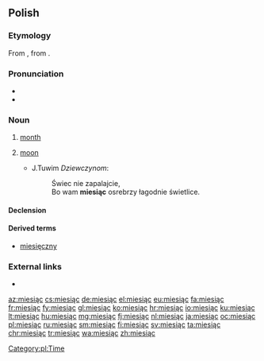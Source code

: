 ==Polish==

===Etymology===
From {{etyl|sla-pro|pl}} {{m|sla-pro|*měsęcь}}, from {{etyl|ine-pro|pl}} {{m|ine-pro|*mḗh₁n̥s}}.

===Pronunciation===
* {{IPA|/ˈmjɛɕɔn̪t͡s̪/|lang=pl}}
* {{audio|pl-miesiąc.ogg|audio|lang=pl}}

===Noun===
{{pl-noun|m}}

# [[month]]
# {{context|archaic|lang=pl}} [[moon]]
#* J.Tuwim ''Dziewczynom'':
#*: Świec nie zapalajcie,
#*: Bo wam '''miesiąc''' osrebrzy łagodnie świetlice.

====Declension====
{{pl-decl-noun-masc-inani|miesią|c|a|genp=miesięcy}}

====Derived terms====
* [[miesięczny]]

[[Category:pl:Time]]

===External links===
* {{R:PWN}}

[[az:miesiąc]]
[[cs:miesiąc]]
[[de:miesiąc]]
[[el:miesiąc]]
[[eu:miesiąc]]
[[fa:miesiąc]]
[[fr:miesiąc]]
[[fy:miesiąc]]
[[gl:miesiąc]]
[[ko:miesiąc]]
[[hr:miesiąc]]
[[io:miesiąc]]
[[ku:miesiąc]]
[[lt:miesiąc]]
[[hu:miesiąc]]
[[mg:miesiąc]]
[[fj:miesiąc]]
[[nl:miesiąc]]
[[ja:miesiąc]]
[[oc:miesiąc]]
[[pl:miesiąc]]
[[ru:miesiąc]]
[[sm:miesiąc]]
[[fi:miesiąc]]
[[sv:miesiąc]]
[[ta:miesiąc]]
[[chr:miesiąc]]
[[tr:miesiąc]]
[[wa:miesiąc]]
[[zh:miesiąc]]